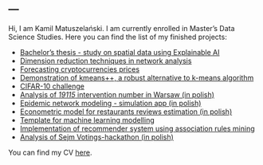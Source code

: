 ---
---
Hi, I am Kamil Matuszelański. I am currently enrolled in Master's Data Science Studies. Here you can find the list of my finished projects:

* [Bachelor's thesis - study on spatial data using Explainable AI](licencjat.html)
* [Dimension reduction techniques in network analysis](USL/network_dimension.html)
* [Forecasting cryptocurrencies prices](Time_Series_BTC.html)
* [Demonstration of kmeans++, a robust alternative to k-means algorithm](USL/kmeanspp.html)
* [CIFAR-10 challenge](cifar-analysis.html)
* [Analysis of *19115* intervention number in Warsaw (in polish)](raport-wwa.html)
* [Epidemic network modeling - simulation app (in polish)](https://kmsieci.shinyapps.io/siec/)
* [Econometric model for restaurants reviews estimation (in polish)](model_restauracje.pdf)
* [Template for machine learning modelling](template_modelling.html)
* [Implementation of recommender system using association rules mining](USL/recommender.html)
* [Analysis of Sejm Votings-hackathon (in polish)](https://github.com/Kamyki/Hackaton-fuw)

You can find my CV [here](CV.pdf).

